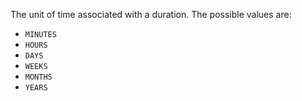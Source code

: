 The unit of time associated with a duration. The possible values are:

* `MINUTES`
* `HOURS`
* `DAYS`
* `WEEKS`
* `MONTHS`
* `YEARS`